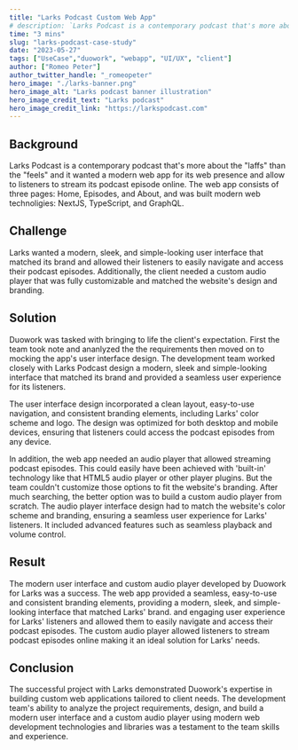 ```yaml
---
title: "Larks Podcast Custom Web App"
# description: `Larks Podcast is a contemporary podcast that's more about the "laffs" than the "feels" and it wanted a modern web app for its web presence and allow to listeners to stream its podcast episode online. The web app consists of three pages: Home, Episodes, and About, and was built modern web technoligies: NextJS, TypeScript, and GraphQL.`
time: "3 mins"
slug: "larks-podcast-case-study"
date: "2023-05-27"
tags: ["UseCase","duowork", "webapp", "UI/UX", "client"]
author: ["Romeo Peter"]
author_twitter_handle: "_romeopeter"
hero_image: "./larks-banner.png"
hero_image_alt: "Larks podcast banner illustration"
hero_image_credit_text: "Larks podcast"
hero_image_credit_link: "https://larkspodcast.com"
---
```



## Background

Larks Podcast is a contemporary podcast that's more about the "laffs" than the "feels" and it wanted a modern web app for its web presence and allow to listeners to stream its podcast episode online. The web app consists of three pages: Home, Episodes, and About, and was built modern web technoligies: NextJS, TypeScript, and GraphQL.

## Challenge

Larks wanted a modern, sleek, and simple-looking user interface that matched its brand and allowed their listeners to easily navigate and access their podcast episodes. Additionally, the client needed a custom audio player that was fully customizable and matched the website's design and branding.

## Solution

Duowork was tasked with bringing to life the client's expectation. First the team took note and ananlyzed the the requirements then moved on to mocking the app's user interface design. The development team worked closely with Larks Podcast design a modern, sleek and simple-looking interface that matched its brand and provided a seamless user experience for its listeners.

The user interface design incorporated a clean layout, easy-to-use navigation, and consistent branding elements, including Larks' color scheme and logo. The design was optimized for both desktop and mobile devices, ensuring that listeners could access the podcast episodes from any device.

In addition, the web app needed an audio player that allowed streaming podcast episodes. This could easily have been achieved with 'built-in' technology like that HTML5 audio player or other player plugins. But the team couldn't customize those options to fit the website's branding. After much searching, the better option was to build a custom audio player from scratch. The audio player interface design had to match the website's color scheme and branding, ensuring a seamless user experience for Larks' listeners. It included advanced features such as seamless playback and volume control.

## Result

The modern user interface and custom audio player developed by Duowork for Larks was a success. The web app provided a seamless, easy-to-use and consistent branding elements, providing a modern, sleek, and simple-looking interface that matched Larks' brand. and engaging user experience for Larks' listeners and allowed them to easily navigate and access their podcast episodes. The custom audio player allowed listeners to stream podcast episodes online making it an ideal solution for Larks' needs.

## Conclusion

The successful project with Larks demonstrated Duowork's expertise in building custom web applications tailored to client needs. The development team's ability to analyze the project requirements, design, and build a modern user interface and a custom audio player using modern web development technologies and libraries was a testament to the team skills and experience.
